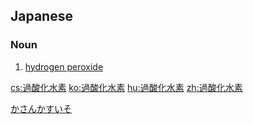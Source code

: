 ==Japanese==
{{ja-kanjitab|か|さん|か|すい|そ|yomi=o}}

===Noun===
{{ja-noun|かさんかすいそ}}

# [[hydrogen peroxide]]

[[Category:ja:Inorganic compounds|かさんかすいそ]]

[[cs:過酸化水素]]
[[ko:過酸化水素]]
[[hu:過酸化水素]]
[[zh:過酸化水素]]